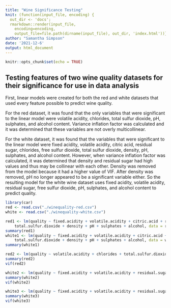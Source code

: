 ```yaml
---
title: "Wine Significance Testing"
knit: (function(input_file, encoding) {
  out_dir <- 'docs';
  rmarkdown::render(input_file,
    encoding=encoding,
    output_file=file.path(dirname(input_file), out_dir, 'index.html'))})
author: "Samantha Simpson"
date: '2021-12-6'
output: html_document
---
```


```r
knitr::opts_chunk$set(echo = TRUE)
```

## Testing features of two wine quality datasets for their significance for use in data analysis

First, linear models were created for both the red and white datasets that used every feature possible to predict wine quality. 

For the red dataset, it was found that the only variables that were significant to the linear model were volatile acidity, chlorides, total sulfur dioxide, pH, sulphates, and alcohol content. Variance inflation factor was calculated and it was determined that these variables are not overly multicollinear. 

For the white dataset, it was found that the variables that were significant to the linear model were fixed acidity, volatile acidity, citric acid, residual sugar, chlorides, free sulfur dioxide, total sulfur dioxide, density, pH, sulphates, and alcohol content. However, when variance inflation factor was calculated, it was determined that density and residual sugar had high values and thus may be collinear with each other. Density was removed from the model because it had a higher value of VIF. After density was removed, pH no longer appeared to be a significant variable either. So the resulting model for the white wine dataset uses fixed acidity, volatile acidity, residual sugar, free sulfur dioxide, pH, sulphates, and alcohol content to predict quality. 

``` r
library(car)
red <- read.csv("./winequality-red.csv")
white <- read.csv("./winequality-white.csv")

red1 <- lm(quality ~ fixed.acidity + volatile.acidity + citric.acid + residual.sugar + chlorides + free.sulfur.dioxide + 
    total.sulfur.dioxide + density + pH + sulphates + alcohol, data = red)
summary(red1)
white1 <- lm(quality ~ fixed.acidity + volatile.acidity + citric.acid + residual.sugar + chlorides + free.sulfur.dioxide + 
    total.sulfur.dioxide + density + pH + sulphates + alcohol, data = white)
summary(white1)

red2 <- lm(quality ~ volatile.acidity + chlorides + total.sulfur.dioxide + pH + sulphates + alcohol, data = red)
summary(red2)
vif(red2)

white2 <- lm(quality ~ fixed.acidity + volatile.acidity + residual.sugar + free.sulfur.dioxide + density + pH + sulphates + alcohol, data=white)
summary(white2)
vif(white2)

white3 <- lm(quality ~ fixed.acidity + volatile.acidity + residual.sugar + free.sulfur.dioxide+ pH + sulphates + alcohol, data=white)
summary(white3)
vif(white3)
```
